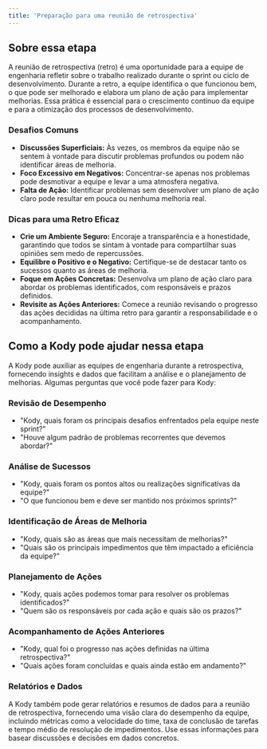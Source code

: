 ```yaml
---
title: 'Preparação para uma reunião de retrospectiva'
---
```


## Sobre essa etapa

A reunião de retrospectiva (retro) é uma oportunidade para a equipe de engenharia refletir sobre o trabalho realizado durante o sprint ou ciclo de desenvolvimento. Durante a retro, a equipe identifica o que funcionou bem, o que pode ser melhorado e elabora um plano de ação para implementar melhorias. Essa prática é essencial para o crescimento contínuo da equipe e para a otimização dos processos de desenvolvimento.

### Desafios Comuns
* **Discussões Superficiais:** Às vezes, os membros da equipe não se sentem à vontade para discutir problemas profundos ou podem não identificar áreas de melhoria.
* **Foco Excessivo em Negativos:** Concentrar-se apenas nos problemas pode desmotivar a equipe e levar a uma atmosfera negativa.
* **Falta de Ação:** Identificar problemas sem desenvolver um plano de ação claro pode resultar em pouca ou nenhuma melhoria real.

### Dicas para uma Retro Eficaz
* **Crie um Ambiente Seguro:** Encoraje a transparência e a honestidade, garantindo que todos se sintam à vontade para compartilhar suas opiniões sem medo de repercussões.
* **Equilibre o Positivo e o Negativo:** Certifique-se de destacar tanto os sucessos quanto as áreas de melhoria.
* **Foque em Ações Concretas:** Desenvolva um plano de ação claro para abordar os problemas identificados, com responsáveis e prazos definidos.
* **Revisite as Ações Anteriores:** Comece a reunião revisando o progresso das ações decididas na última retro para garantir a responsabilidade e o acompanhamento.

## Como a Kody pode ajudar nessa etapa
A Kody pode auxiliar as equipes de engenharia durante a retrospectiva, fornecendo insights e dados que facilitam a análise e o planejamento de melhorias. Algumas perguntas que você pode fazer para Kody:

### Revisão de Desempenho
* "Kody, quais foram os principais desafios enfrentados pela equipe neste sprint?"
* "Houve algum padrão de problemas recorrentes que devemos abordar?"

### Análise de Sucessos
* "Kody, quais foram os pontos altos ou realizações significativas da equipe?"
* "O que funcionou bem e deve ser mantido nos próximos sprints?"

### Identificação de Áreas de Melhoria
* "Kody, quais são as áreas que mais necessitam de melhorias?"
* "Quais são os principais impedimentos que têm impactado a eficiência da equipe?"

### Planejamento de Ações
* "Kody, quais ações podemos tomar para resolver os problemas identificados?"
* "Quem são os responsáveis por cada ação e quais são os prazos?"

### Acompanhamento de Ações Anteriores
* "Kody, qual foi o progresso nas ações definidas na última retrospectiva?"
* "Quais ações foram concluídas e quais ainda estão em andamento?"

### Relatórios e Dados
A Kody também pode gerar relatórios e resumos de dados para a reunião de retrospectiva, fornecendo uma visão clara do desempenho da equipe, incluindo métricas como a velocidade do time, taxa de conclusão de tarefas e tempo médio de resolução de impedimentos. Use essas informações para basear discussões e decisões em dados concretos.